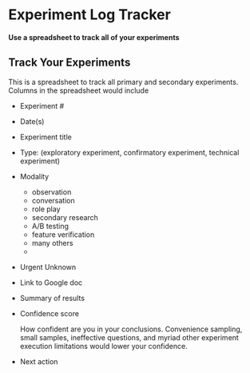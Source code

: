 # Experiment Log Tracker {#sec-experiment-log-tracker .unnumbered}

#### Use a spreadsheet to track all of your experiments {.subtitle} 

## Track Your Experiments

This is a spreadsheet to track all primary and secondary experiments.  Columns in the spreadsheet would include

- Experiment \#	
- Date(s)	
- Experiment title
- Type: (exploratory experiment, confirmatory experiment, technical experiment)
- Modality

    - observation
    - conversation
    - role play
    - secondary research
    - A/B testing
    - feature verification
    - many others
    - 
    
- Urgent Unknown	
- Link to Google doc	
- Summary of results	
- Confidence score	

    How confident are you in your conclusions.  Convenience sampling, small samples, ineffective questions, and myriad other experiment execution limitations would lower your confidence.
    
- Next action

